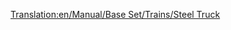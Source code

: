 [[Translation:en/Manual/Base Set/Trains/Steel Truck]]
{{nl/Wagons|Afbeelding=[[File:en/Steeltruck.png]]
|NormaalKosten=£1,148 ($2,296)
|NormaalGewicht=18 / 38 t
|NormaalCapaciteit=20 ton staal
|MonoKosten=£1,148 ($2,296)
|MonoGewicht=18 / 43 t
|MonoCapaciteit=25 ton staal
|MagKosten=£1,148 ($2,296)
|MagGewicht=18 / 45 t
|MagCapaciteit=27 ton staal
|Omschrijving=De staalwagon is geschikt voor het transport van staal uit [[en/Manual/Base Set/Industries/Steel Mill|hoogovens (EN)]] en is enkel beschikbaar in het [[nl/Manual/Klimaat#gematigd|gematigd]] klimaat.
}}